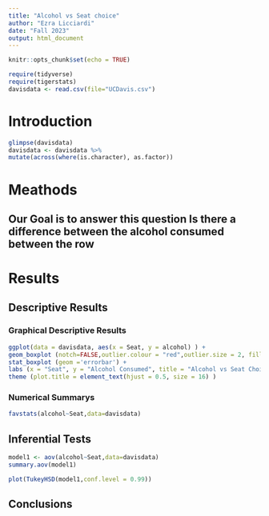 ```yaml
---
title: "Alcohol vs Seat choice"
author: "Ezra Licciardi"
date: "Fall 2023"
output: html_document
---
```


```r
knitr::opts_chunk$set(echo = TRUE)
```

```r
require(tidyverse)
require(tigerstats)
davisdata <- read.csv(file="UCDavis.csv")
```
# Introduction

```r
glimpse(davisdata)
davisdata <- davisdata %>%
mutate(across(where(is.character), as.factor))
```

# Meathods

## Our Goal is to answer this question Is there a difference between the alcohol consumed between the row

# Results

## Descriptive Results

### Graphical Descriptive Results

``` r
ggplot(data = davisdata, aes(x = Seat, y = alcohol) ) +
geom_boxplot (notch=FALSE,outlier.colour = "red",outlier.size = 2, fill = "darkgray") +
stat_boxplot (geom ='errorbar') +
labs (x = "Seat", y = "Alcohol Consumed", title = "Alcohol vs Seat Choice") +
theme (plot.title = element_text(hjust = 0.5, size = 16) )
```

### Numerical Summarys 

``` r
favstats(alcohol~Seat,data=davisdata)
```

## Inferential Tests

``` r
model1 <- aov(alcohol~Seat,data=davisdata)
summary.aov(model1)
```

```r
plot(TukeyHSD(model1,conf.level = 0.99))
```

## Conclusions


